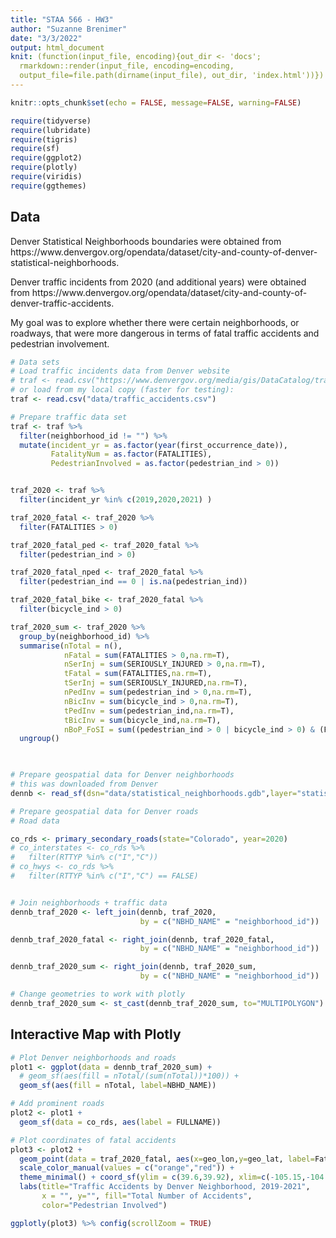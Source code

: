 ```yaml
---
title: "STAA 566 - HW3"
author: "Suzanne Brenimer"
date: "3/3/2022"
output: html_document
knit: (function(input_file, encoding){out_dir <- 'docs';
  rmarkdown::render(input_file, encoding=encoding,
  output_file=file.path(dirname(input_file), out_dir, 'index.html'))})
---
```


```r
knitr::opts_chunk$set(echo = FALSE, message=FALSE, warning=FALSE)

require(tidyverse)
require(lubridate)
require(tigris)
require(sf)
require(ggplot2)
require(plotly)
require(viridis)
require(ggthemes)
```

## Data

Denver Statistical Neighborhoods boundaries were obtained from https://www.denvergov.org/opendata/dataset/city-and-county-of-denver-statistical-neighborhoods.

Denver traffic incidents from 2020 (and additional years) were obtained from https://www.denvergov.org/opendata/dataset/city-and-county-of-denver-traffic-accidents.

My goal was to explore whether there were certain neighborhoods, or roadways, that were more dangerous in terms of fatal traffic accidents and pedestrian involvement.

```r
# Data sets
# Load traffic incidents data from Denver website
# traf <- read.csv("https://www.denvergov.org/media/gis/DataCatalog/traffic_accidents/csv/traffic_accidents.csv")
# or load from my local copy (faster for testing):
traf <- read.csv("data/traffic_accidents.csv")

# Prepare traffic data set
traf <- traf %>%
  filter(neighborhood_id != "") %>%
  mutate(incident_yr = as.factor(year(first_occurrence_date)),
         FatalityNum = as.factor(FATALITIES),
         PedestrianInvolved = as.factor(pedestrian_ind > 0))


traf_2020 <- traf %>%
  filter(incident_yr %in% c(2019,2020,2021) )

traf_2020_fatal <- traf_2020 %>%
  filter(FATALITIES > 0)

traf_2020_fatal_ped <- traf_2020_fatal %>%
  filter(pedestrian_ind > 0)

traf_2020_fatal_nped <- traf_2020_fatal %>%
  filter(pedestrian_ind == 0 | is.na(pedestrian_ind)) 

traf_2020_fatal_bike <- traf_2020_fatal %>%
  filter(bicycle_ind > 0)

traf_2020_sum <- traf_2020 %>%
  group_by(neighborhood_id) %>%
  summarise(nTotal = n(),
            nFatal = sum(FATALITIES > 0,na.rm=T),
            nSerInj = sum(SERIOUSLY_INJURED > 0,na.rm=T),
            tFatal = sum(FATALITIES,na.rm=T),
            tSerInj = sum(SERIOUSLY_INJURED,na.rm=T),
            nPedInv = sum(pedestrian_ind > 0,na.rm=T),
            nBicInv = sum(bicycle_ind > 0,na.rm=T),
            tPedInv = sum(pedestrian_ind,na.rm=T),
            tBicInv = sum(bicycle_ind,na.rm=T),
            nBoP_FoSI = sum((pedestrian_ind > 0 | bicycle_ind > 0) & (FATALITIES > 0 | SERIOUSLY_INJURED > 0), na.rm=T)) %>%
  ungroup()
  


# Prepare geospatial data for Denver neighborhoods
# this was downloaded from Denver 
dennb <- read_sf(dsn="data/statistical_neighborhoods.gdb",layer="statistical_neighborhoods")

# Prepare geospatial data for Denver roads
# Road data

co_rds <- primary_secondary_roads(state="Colorado", year=2020)
# co_interstates <- co_rds %>%
#   filter(RTTYP %in% c("I","C"))
# co_hwys <- co_rds %>%
#   filter(RTTYP %in% c("I","C") == FALSE)


# Join neighborhoods + traffic data
dennb_traf_2020 <- left_join(dennb, traf_2020,
                             by = c("NBHD_NAME" = "neighborhood_id"))

dennb_traf_2020_fatal <- right_join(dennb, traf_2020_fatal,
                             by = c("NBHD_NAME" = "neighborhood_id"))

dennb_traf_2020_sum <- right_join(dennb, traf_2020_sum,
                             by = c("NBHD_NAME" = "neighborhood_id"))

# Change geometries to work with plotly
dennb_traf_2020_sum <- st_cast(dennb_traf_2020_sum, to="MULTIPOLYGON")

```

## Interactive Map with Plotly

```r
# Plot Denver neighborhoods and roads
plot1 <- ggplot(data = dennb_traf_2020_sum) +
  # geom_sf(aes(fill = nTotal/(sum(nTotal))*100)) +
  geom_sf(aes(fill = nTotal, label=NBHD_NAME)) 

# Add prominent roads
plot2 <- plot1 +
  geom_sf(data = co_rds, aes(label = FULLNAME)) 

# Plot coordinates of fatal accidents
plot3 <- plot2 +
  geom_point(data = traf_2020_fatal, aes(x=geo_lon,y=geo_lat, label=FatalityNum, color=PedestrianInvolved), alpha=0.80) +
  scale_color_manual(values = c("orange","red")) +
  theme_minimal() + coord_sf(ylim = c(39.6,39.92), xlim=c(-105.15,-104.6)) +
  labs(title="Traffic Accidents by Denver Neighborhood, 2019-2021",
       x = "", y="", fill="Total Number of Accidents",
       color="Pedestrian Involved")

ggplotly(plot3) %>% config(scrollZoom = TRUE)

```